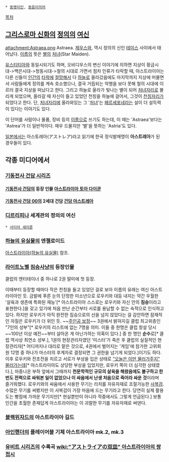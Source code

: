  * [[동명이인]], [[동음이의어]]

[[목차]]
== [[그리스로마 신화]]의 [[정의]]의 [[여신]] == 
attachment:Astraea.png
Astraea. [[제우스]]와, 역시 정의의 신인 [[테미스]] 사이에서 태어났다. [[이름]]의 뜻은 [[별]]의 [[처녀]](Star Maiden). 

[[유스티티아]]와 동일시되기도 하며, 오비디우스의 변신 이야기에 의하면 지상이 황금시대->백은시대->청동시대->철의 시대로 가면서 점차 인류가 타락할 때, 아스트라이아는 다른 신들이 [[인간]]의 [[타락]]에 [[절망]]해서 다 [[하늘]]로 올라갔음에도 마지막까지 지상에 머물면서 사람들에게 정의를 계속 호소했으나, 결국 거듭되는 악행을 보다 못해 철의 시대에 이르러 결국 지상을 떠났다고 한다. 그리고 하늘로 올라가 빛나는 별이 되어 [[처녀자리]]로 불리게 되었으며, 올라갈 때 자신이 들고 있었던 천칭을 하늘에 걸어서, 그것이 [[천칭자리]]가 되었다고 한다.
단, [[처녀자리]]에 올라와있는 그 '[[처녀]]'는 [[페르세포네]]라는 설이 더 설득력이 있다는 이야기도 있다.

이 단어를 사람이나 물품, 장비 등의 [[이름]]으로 쓰기도 하는데, 이 때는 'Astraea'보다는 'Astrea'가 더 일반적이다. 매우 드물지만 '별'을 뜻하는 'Astria'도 있다.

[[일본]]에서는 아스토레아(アストレア)라고 읽기에 한국 정식발매명이 '''아스트레아'''가 된 경우들이 있다.
== 각종 미디어에서 ==
=== [[기동전사 건담 시리즈]] ===
==== [[기동전사 건담]]의 등장 인물 [[아스트라이아 토아 다이쿤]] ====
==== [[기동전사 건담 00]]의 2세대 건담 [[건담 아스트레아]] ====
=== [[디르리피나]] 세계관의 정의의 여신 ===
 * [[사티아 세이룬]]
=== [[하늘의 유실물]]의 엔젤로이드 ===
[[아스트라이아(하늘의 유실물)]] 참조.
=== [[라이트노벨]] [[짐승사냥]]의 등장인물 ===
클럽의 엔터테이너 중 하나로 2권 말미에 첫 등장.

이때부터 등장할 때마다 작은 천칭을 들고 있었던 걸로 보아 이름의 유래는 여신 아스트라이아인 듯. 금발에 푸른 눈의 단정한 미소년으로 로우키와 대등 내지는 약간 우월한 '살육과 생존에 특화된 재능'[* 아스트라이아 스스로는 로우키와 자신 안의 '''짐승'''이라고 표현한다.]을 갖고 있기에 처음 만난 순간부터 서로를 용납할 수 없는 숙적으로 인식하고 있다. 하지만 로우키가 아직 완전한 짐승으로의 선을 넘지 않았다는 걸 감안하면 잠재적인 자질은 로우키가 더 위인 듯. ~~[[주인공 보정]]~~
3권에서 밝혀지길 클럽 최고위층인 "7인의 성부"[* 로우키의 리스트에 없는 7명을 의미. 이들 중 한명은 클럽 창설 당시~~100년 이상 예전~~부터 살아온 게 아닌가하는 의혹이 있다.] 중 한 명인 '''순수'''로[* 클럽 역사상 최연소 성부.], 1권의 현장관리자였던 '미스터'가 죽은 후 클럽의 실질적인 현장관리자[* 어디까지나 대리로 맡은 것으로, 4권에서 벌어지는 '게임'에 참가한 고위회원 12명 중 하나가 마스터의 후계자로 결정되면 그 권한을 넘기게 되었다.]이기도 하다. 이후 로우키와 전초전을 치르고 서로가 부상을 입은 상태로 [["오늘은 이만 물러가주지" 물러가는데]][* 아스트라이아도 상당한 부상을 입었지만, 로우키 쪽이 더 심각한 상태였다.], 마중나온 부하 앞에서 그때까지 '''천문학적인 규모의 살육을 해왔음에도 불구하고 한번도 전력으로 싸워본 일이 없었으나 이 싸움에서 난생 처음으로 죽어라 싸운 것'''이라며 즐거워했다.
로우키와의 싸움에서 사용한 무기는 리치를 자유자재로 조절가능한 [[사복검]]. 수많은 무기를 써봤지만 이 사복검이 가장 마음에 드는 무기라고 한다. 당연히 실제 활용도는 빵점에 가까운 무기지만[* 현실뿐만이 아니라 작중에서도 그렇게 언급된다.] 보통 인간을 초월한 존재답게 아스트라이아는 이 괴랄한 무기를 자유자재로 써댄다.
=== [[블랙위자드]]의 아스트라이아 길드 ===
=== [[아인핸더]]의 플레이어블 기체 아스트라이아 mk.2, mk.3 ===
=== [[유비트 시리즈]]의 수록곡 [[wiki:"アストライアの双皿" 아스트라이아의 쌍접시]] ===
